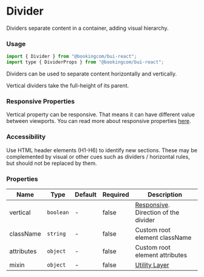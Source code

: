 # Divider

<Featured>
  Dividers separate content in a container, adding visual hierarchy.
</Featured>

<Grid>
  <CrossLink
    title="Divider"
    type="documentation"
    text="Learn more about the Divider design anatomy and best-practices."
    section="Design documentation"
    href="https://design-system.booking.com/article/bui/components/elements/divider/"
    target="_blank"
  />
</Grid>

### Usage

```jsx
import { Divider } from "@bookingcom/bui-react";
import type { DividerProps } from "@bookingcom/bui-react";
```

Dividers can be used to separate content horizontally and vertically.

<Example name="horizontal" />

Vertical dividers take the full-height of its parent.

<Example name="vertical" />

### Responsive Properties

Vertical property can be responsive. That means it can have different value between viewports. You can read more about responsive properties [here](?page=Getting%2520started%252FDevelopment%252FComponents&view=documentation#Responsive-development).

<Example name="responsive" />

### Accessibility

Use HTML header elements (H1-H6) to identify new sections. These may be complemented by visual or other cues such as dividers / horizontal rules, but should not be replaced by them.

### Properties

| Name       | Type      | Default | Required | Description                                                                                                                                |
| ---------- | --------- | ------- | -------- | ------------------------------------------------------------------------------------------------------------------------------------------ |
| vertical   | `boolean` | -       | false    | [Responsive](?page=Getting%2520started%252FDevelopment%252FComponents&view=documentation#Responsive-development). Direction of the divider |
| className  | `string`  | -       | false    | Custom root element className                                                                                                              |
| attributes | `object`  | -       | false    | Custom root element attributes                                                                                                             |
| mixin        | `object`  | -       | false    | [Utility Layer](?page=Getting%2520started%252FDevelopment%252FComponents&view=documentation#BUI-Utility-Layer)                             |
